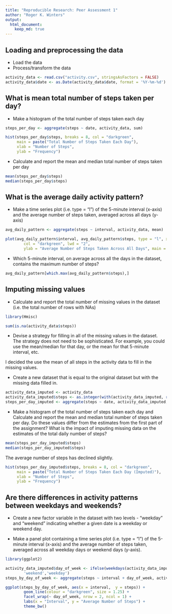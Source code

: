 ```yaml
---
title: "Reproducible Research: Peer Assessment 1"
author: "Roger K. Winters"
output: 
  html_document:
    keep_md: true
---
```



## Loading and preprocessing the data

- Load the data
- Process/transform the data

```r
activity_data <- read.csv("activity.csv", stringsAsFactors = FALSE)
activity_data$date <- as.Date(activity_data$date, format = '%Y-%m-%d')
```

## What is mean total number of steps taken per day?

- Make a histogram of the total number of steps taken each day

```r
steps_per_day <- aggregate(steps ~ date, activity_data, sum)

hist(steps_per_day$steps, breaks = 8, col = "darkgreen",
     main = paste("Total Number of Steps Taken Each Day"), 
     xlab = "Number of Steps", 
     ylab = "Frequency")
```

- Calculate and report the mean and median total number of steps taken per day

```r
mean(steps_per_day$steps)
median(steps_per_day$steps)
```

## What is the average daily activity pattern?

- Make a time series plot (i.e. type = "l") of the 5-minute interval (x-axis) and the average number of steps taken, averaged across all days (y-axis)

```r
avg_daily_pattern <- aggregate(steps ~ interval, activity_data, mean)

plot(avg_daily_pattern$interval, avg_daily_pattern$steps, type = "l", xlab = "5-min Intervals",
        col = "darkgreen", lwd = "2",
        ylab = "Average Number of Steps Taken Across All Days", main = "Average Daily Activity Pattern")
```

- Which 5-minute interval, on average across all the days in the dataset, contains the maximum number of steps?

```r
avg_daily_pattern[which.max(avg_daily_pattern$steps),]
```

## Imputing missing values

- Calculate and report the total number of missing values in the dataset (i.e. the total number of rows with NAs)

```r
library(Hmisc)

sum(is.na(activity_data$steps))
```

- Devise a strategy for filling in all of the missing values in the dataset. The strategy does not need to be sophisticated. For example, you could use the mean/median for that day, or the mean for that 5-minute interval, etc.

I decided the use the mean of all steps in the activity data to fill in the missing values.

- Create a new dataset that is equal to the original dataset but with the missing data filled in.

```r
activity_data_imputed <- activity_data
activity_data_imputed$steps <- as.integer(with(activity_data_imputed, round(impute(steps, mean))))
steps_per_day_imputed <- aggregate(steps ~ date, activity_data_imputed, sum)
```

- Make a histogram of the total number of steps taken each day and Calculate and report the mean and median total number of steps taken per day. Do these values differ from the estimates from the first part of the assignment? What is the impact of imputing missing data on the estimates of the total daily number of steps?

```r
mean(steps_per_day_imputed$steps)
median(steps_per_day_imputed$steps)
```

The average number of steps has declined slightly.

```r
hist(steps_per_day_imputed$steps, breaks = 8, col = "darkgreen",
     main = paste("Total Number of Steps Taken Each Day (Imputed)"), 
     xlab = "Number of Steps", 
     ylab = "Frequency")
```

## Are there differences in activity patterns between weekdays and weekends?

- Create a new factor variable in the dataset with two levels - "weekday" and "weekend" indicating whether a given date is a weekday or weekend day.

- Make a panel plot containing a time series plot (i.e. type = "l") of the 5-minute interval (x-axis) and the average number of steps taken, averaged across all weekday days or weekend days (y-axis).

```r
library(ggplot2)

activity_data_imputed$day_of_week <- ifelse(weekdays(activity_data_imputed$date) %in% c("Saturday", "Sunday"),
        'weekend','weekday')
steps_by_day_of_week <- aggregate(steps ~ interval + day_of_week, activity_data_imputed, mean)

ggplot(steps_by_day_of_week, aes(x = interval,  y = steps)) + 
        geom_line(colour = "darkgreen", size = 1.25) + 
        facet_wrap(~ day_of_week, nrow = 2, ncol = 1) +
        labs(x = "Interval", y = "Average Number of Steps") +
        theme_bw()

```
